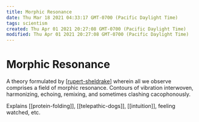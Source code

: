 ```yaml
---
title: Morphic Resonance
date: Thu Mar 18 2021 04:33:17 GMT-0700 (Pacific Daylight Time)
tags: scientism
created: Thu Apr 01 2021 20:27:08 GMT-0700 (Pacific Daylight Time)
modified: Thu Apr 01 2021 20:27:08 GMT-0700 (Pacific Daylight Time)
---
```


# Morphic Resonance

A theory formulated by [[rupert-sheldrake]] wherein all we observe comprises a field of morphic resonance. Contours of vibration interwoven, harmonizing, echoing, remixing, and sometimes clashing cacophonously.

Explains [[protein-folding]], [[telepathic-dogs]], [[intuition]], feeling watched, etc.

[//begin]: # "Autogenerated link references for markdown compatibility"
[rupert-sheldrake]: rupert-sheldrake "Rupert Sheldrake"
[//end]: # "Autogenerated link references"
